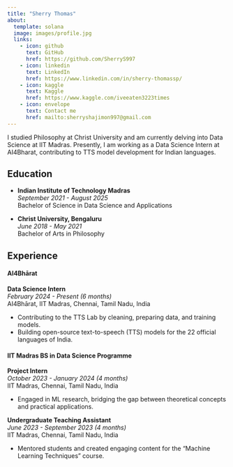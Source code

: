 ```yaml
---
title: "Sherry Thomas"
about:
  template: solana
  image: images/profile.jpg
  links:
    - icon: github
      text: GitHub
      href: https://github.com/SherryS997
    - icon: linkedin
      text: LinkedIn
      href: https://www.linkedin.com/in/sherry-thomassp/
    - icon: kaggle
      text: Kaggle
      href: https://www.kaggle.com/iveeaten3223times
    - icon: envelope
      text: Contact me
      href: mailto:sherryshajimon997@gmail.com
---
```


:::{#hero-heading}

I studied Philosophy at Christ University and am currently delving into Data Science at IIT Madras. Presently, I am working as a Data Science Intern at AI4Bharat, contributing to TTS model development for Indian languages.

## Education

- **Indian Institute of Technology Madras**  
  *September 2021 - August 2025*  
  Bachelor of Science in Data Science and Applications

- **Christ University, Bengaluru**  
  *June 2018 - May 2021*  
  Bachelor of Arts in Philosophy

## Experience

#### AI4Bhārat
**Data Science Intern**  
  *February 2024 - Present (6 months)*  
  AI4Bhārat, IIT Madras, Chennai, Tamil Nadu, India

  - Contributing to the TTS Lab by cleaning, preparing data, and training models.
  - Building open-source text-to-speech (TTS) models for the 22 official languages of India.

#### IIT Madras BS in Data Science Programme
**Project Intern**  
  *October 2023 - January 2024 (4 months)*  
  IIT Madras, Chennai, Tamil Nadu, India

  - Engaged in ML research, bridging the gap between theoretical concepts and practical applications.

**Undergraduate Teaching Assistant**  
  *June 2023 - September 2023 (4 months)*  
  IIT Madras, Chennai, Tamil Nadu, India

  - Mentored students and created engaging content for the "Machine Learning Techniques" course.

:::